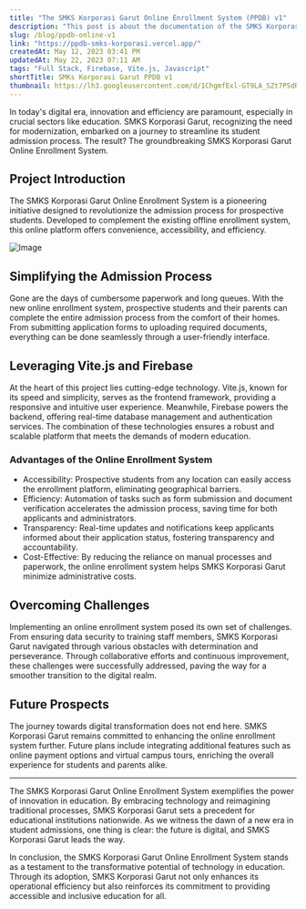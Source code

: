 ```yaml
---
title: "The SMKS Korporasi Garut Online Enrollment System (PPDB) v1"
description: "This post is about the documentation of the SMKS Korporasi Garut Online Enrollment System (PPDB) web project."
slug: /blog/ppdb-online-v1
link: "https://ppdb-smks-korporasi.vercel.app/"
createdAt: May 12, 2023 03:41 PM
updatedAt: May 22, 2023 07:11 AM
tags: "Full Stack, Firebase, Vite.js, Javascript"
shortTitle: SMKs Korporasi Garut PPDB v1
thumbnail: https://lh3.googleusercontent.com/d/1ChgmfExl-GT9LA_SZt7PSdRYBYM3MBKd=s2000
---
```


In today's digital era, innovation and efficiency are paramount, especially in crucial sectors like education. SMKS Korporasi Garut, recognizing the need for modernization, embarked on a journey to streamline its student admission process. The result? The groundbreaking SMKS Korporasi Garut Online Enrollment System.

## Project Introduction

The SMKS Korporasi Garut Online Enrollment System is a pioneering initiative designed to revolutionize the admission process for prospective students. Developed to complement the existing offline enrollment system, this online platform offers convenience, accessibility, and efficiency.

<Image
  src="https://lh3.googleusercontent.com/d/1ChgmfExl-GT9LA_SZt7PSdRYBYM3MBKd=s2000"
  alt="Image"
  className="object-cover rounded-md overflow-hidden"
  width={2000}
  height={2500}
/>

## Simplifying the Admission Process

Gone are the days of cumbersome paperwork and long queues. With the new online enrollment system, prospective students and their parents can complete the entire admission process from the comfort of their homes. From submitting application forms to uploading required documents, everything can be done seamlessly through a user-friendly interface.

## Leveraging Vite.js and Firebase

At the heart of this project lies cutting-edge technology. Vite.js, known for its speed and simplicity, serves as the frontend framework, providing a responsive and intuitive user experience. Meanwhile, Firebase powers the backend, offering real-time database management and authentication services. The combination of these technologies ensures a robust and scalable platform that meets the demands of modern education.

### Advantages of the Online Enrollment System

- Accessibility: Prospective students from any location can easily access the enrollment platform, eliminating geographical barriers.
- Efficiency: Automation of tasks such as form submission and document verification accelerates the admission process, saving time for both applicants and administrators.
- Transparency: Real-time updates and notifications keep applicants informed about their application status, fostering transparency and accountability.
- Cost-Effective: By reducing the reliance on manual processes and paperwork, the online enrollment system helps SMKS Korporasi Garut minimize administrative costs.

## Overcoming Challenges

Implementing an online enrollment system posed its own set of challenges. From ensuring data security to training staff members, SMKS Korporasi Garut navigated through various obstacles with determination and perseverance. Through collaborative efforts and continuous improvement, these challenges were successfully addressed, paving the way for a smoother transition to the digital realm.

## Future Prospects

The journey towards digital transformation does not end here. SMKS Korporasi Garut remains committed to enhancing the online enrollment system further. Future plans include integrating additional features such as online payment options and virtual campus tours, enriching the overall experience for students and parents alike.

---

The SMKS Korporasi Garut Online Enrollment System exemplifies the power of innovation in education. By embracing technology and reimagining traditional processes, SMKS Korporasi Garut sets a precedent for educational institutions nationwide. As we witness the dawn of a new era in student admissions, one thing is clear: the future is digital, and SMKS Korporasi Garut leads the way.

In conclusion, the SMKS Korporasi Garut Online Enrollment System stands as a testament to the transformative potential of technology in education. Through its adoption, SMKS Korporasi Garut not only enhances its operational efficiency but also reinforces its commitment to providing accessible and inclusive education for all.

